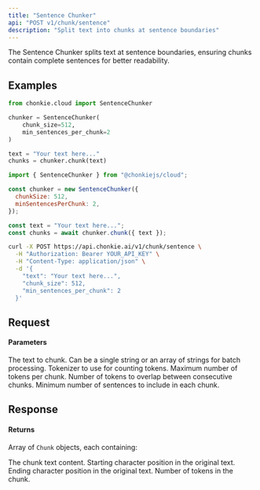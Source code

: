 ```yaml
---
title: "Sentence Chunker"
api: "POST v1/chunk/sentence"
description: "Split text into chunks at sentence boundaries"
---
```


The Sentence Chunker splits text at sentence boundaries, ensuring chunks contain complete sentences for better readability.

## Examples

<CodeGroup>

```python Python
from chonkie.cloud import SentenceChunker

chunker = SentenceChunker(
    chunk_size=512,
    min_sentences_per_chunk=2
)

text = "Your text here..."
chunks = chunker.chunk(text)
```

```javascript JavaScript
import { SentenceChunker } from "@chonkiejs/cloud";

const chunker = new SentenceChunker({
  chunkSize: 512,
  minSentencesPerChunk: 2,
});

const text = "Your text here...";
const chunks = await chunker.chunk({ text });
```

```bash cURL
curl -X POST https://api.chonkie.ai/v1/chunk/sentence \
  -H "Authorization: Bearer YOUR_API_KEY" \
  -H "Content-Type: application/json" \
  -d '{
    "text": "Your text here...",
    "chunk_size": 512,
    "min_sentences_per_chunk": 2
  }'
```

</CodeGroup>

## Request

#### Parameters

<ParamField path="text" type="string | string[]" required>
  The text to chunk. Can be a single string or an array of strings for batch
  processing.
</ParamField>

<ParamField path="tokenizer" type="string" default="gpt2">
  Tokenizer to use for counting tokens.
</ParamField>

<ParamField path="chunk_size" type="integer" default="512">
  Maximum number of tokens per chunk.
</ParamField>

<ParamField path="chunk_overlap" type="integer" default="0">
  Number of tokens to overlap between consecutive chunks.
</ParamField>

<ParamField path="min_sentences_per_chunk" type="integer" default="1">
  Minimum number of sentences to include in each chunk.
</ParamField>

## Response

#### Returns

Array of `Chunk` objects, each containing:

<ResponseField name="text" type="string">
  The chunk text content.
</ResponseField>

<ResponseField name="start_index" type="integer">
  Starting character position in the original text.
</ResponseField>

<ResponseField name="end_index" type="integer">
  Ending character position in the original text.
</ResponseField>

<ResponseField name="token_count" type="integer">
  Number of tokens in the chunk.
</ResponseField>
